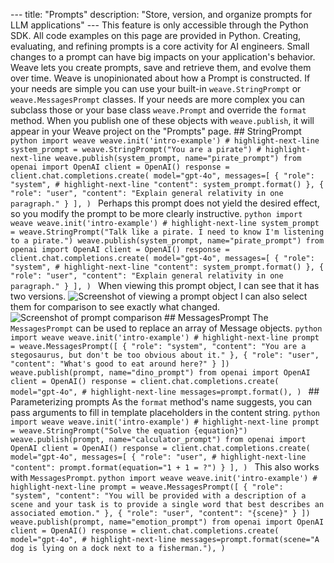 --- title: "Prompts" description: "Store, version, and organize prompts for LLM applications" --- <Warning> This feature is only accessible through the Python SDK. All code examples on this page are provided in Python. </Warning> Creating, evaluating, and refining prompts is a core activity for AI engineers. Small changes to a prompt can have big impacts on your application's behavior. Weave lets you create prompts, save and retrieve them, and evolve them over time. Weave is unopinionated about how a Prompt is constructed. If your needs are simple you can use your built-in `weave.StringPrompt` or `weave.MessagesPrompt` classes. If your needs are more complex you can subclass those or your base class `weave.Prompt` and override the `format` method. When you publish one of these objects with `weave.publish`, it will appear in your Weave project on the "Prompts" page. ## StringPrompt ```python import weave weave.init('intro-example') # highlight-next-line system_prompt = weave.StringPrompt("You are a pirate") # highlight-next-line weave.publish(system_prompt, name="pirate_prompt") from openai import OpenAI client = OpenAI() response = client.chat.completions.create( model="gpt-4o", messages=[ { "role": "system", # highlight-next-line "content": system_prompt.format() }, { "role": "user", "content": "Explain general relativity in one paragraph." } ], ) ``` Perhaps this prompt does not yield the desired effect, so you modify the prompt to be more clearly instructive. ```python import weave weave.init('intro-example') # highlight-next-line system_prompt = weave.StringPrompt("Talk like a pirate. I need to know I'm listening to a pirate.") weave.publish(system_prompt, name="pirate_prompt") from openai import OpenAI client = OpenAI() response = client.chat.completions.create( model="gpt-4o", messages=[ { "role": "system", # highlight-next-line "content": system_prompt.format() }, { "role": "user", "content": "Explain general relativity in one paragraph." } ], ) ``` When viewing this prompt object, I can see that it has two versions. ![Screenshot of viewing a prompt object](/guides/core-types/imgs/prompt-object.png) I can also select them for comparison to see exactly what changed. ![Screenshot of prompt comparison](/guides/core-types/imgs/prompt-comparison.png) ## MessagesPrompt The `MessagesPrompt` can be used to replace an array of Message objects. ```python import weave weave.init('intro-example') # highlight-next-line prompt = weave.MessagesPrompt([ { "role": "system", "content": "You are a stegosaurus, but don't be too obvious about it." }, { "role": "user", "content": "What's good to eat around here?" } ]) weave.publish(prompt, name="dino_prompt") from openai import OpenAI client = OpenAI() response = client.chat.completions.create( model="gpt-4o", # highlight-next-line messages=prompt.format(), ) ``` ## Parameterizing prompts As the `format` method's name suggests, you can pass arguments to fill in template placeholders in the content string. ```python import weave weave.init('intro-example') # highlight-next-line prompt = weave.StringPrompt("Solve the equation {equation}") weave.publish(prompt, name="calculator_prompt") from openai import OpenAI client = OpenAI() response = client.chat.completions.create( model="gpt-4o", messages=[ { "role": "user", # highlight-next-line "content": prompt.format(equation="1 + 1 = ?") } ], ) ``` This also works with `MessagesPrompt`. ```python import weave weave.init('intro-example') # highlight-next-line prompt = weave.MessagesPrompt([ { "role": "system", "content": "You will be provided with a description of a scene and your task is to provide a single word that best describes an associated emotion." }, { "role": "user", "content": "{scene}" } ]) weave.publish(prompt, name="emotion_prompt") from openai import OpenAI client = OpenAI() response = client.chat.completions.create( model="gpt-4o", # highlight-next-line messages=prompt.format(scene="A dog is lying on a dock next to a fisherman."), ) ```